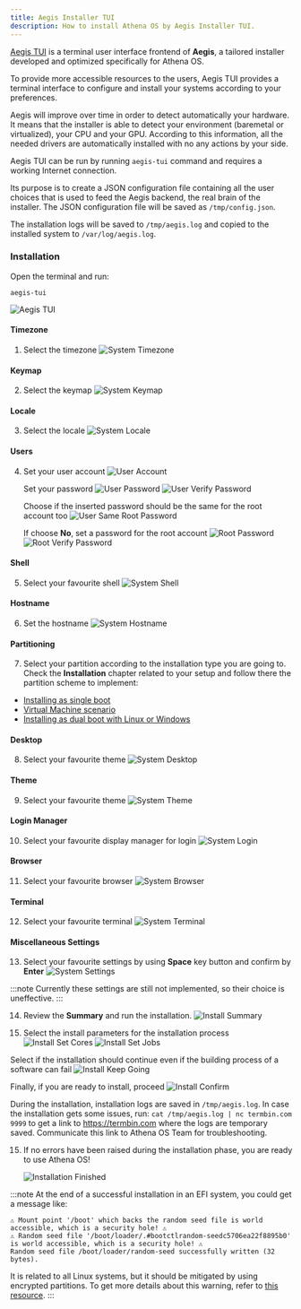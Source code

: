 ```yaml
---
title: Aegis Installer TUI
description: How to install Athena OS by Aegis Installer TUI.
---
```


[Aegis TUI](https://github.com/Athena-OS/aegis-tui) is a terminal user interface frontend of **Aegis**, a tailored installer developed and optimized specifically for Athena OS.

To provide more accessible resources to the users, Aegis TUI provides a terminal interface to configure and install your systems according to your preferences.

Aegis will improve over time in order to detect automatically your hardware. It means that the installer is able to detect your environment (baremetal or virtualized), your CPU and your GPU. According to this information, all the needed drivers are automatically installed with no any actions by your side.

Aegis TUI can be run by running `aegis-tui` command and requires a working Internet connection.

Its purpose is to create a JSON configuration file containing all the user choices that is used to feed the Aegis backend, the real brain of the installer. The JSON configuration file will be saved as `/tmp/config.json`.

The installation logs will be saved to `/tmp/aegis.log` and copied to the installed system to `/var/log/aegis.log`.

### Installation

Open the terminal and run:
```
aegis-tui
```
![Aegis TUI](@assets/images/aegis-tui.png)

#### Timezone

1. Select the timezone
   ![System Timezone](@assets/images/aegis-tui-timezone.png)

#### Keymap

2. Select the keymap
   ![System Keymap](@assets/images/aegis-tui-keymap.png)

#### Locale

3. Select the locale
   ![System Locale](@assets/images/aegis-tui-locale.png)


#### Users

4. Set your user account
   ![User Account](@assets/images/aegis-tui-username.png)

   Set your password
   ![User Password](@assets/images/aegis-tui-password.png)
   ![User Verify Password](@assets/images/aegis-tui-password-verify.png)

   Choose if the inserted password should be the same for the root account too
   ![User Same Root Password](@assets/images/aegis-tui-password-root-same.png)

   If choose **No**, set a password for the root account
   ![Root Password](@assets/images/aegis-tui-password-root.png)
   ![Root Verify Password](@assets/images/aegis-tui-password-root-verify.png)

#### Shell

5. Select your favourite shell
   ![System Shell](@assets/images/aegis-tui-shell.png)

#### Hostname

6. Set the hostname
   ![System Hostname](@assets/images/aegis-tui-hostname.png)

#### Partitioning

7. Select your partition according to the installation type you are going to. Check the **Installation** chapter related to your setup and follow there the partition scheme to implement:
* [Installing as single boot](/en/installation/install-single-boot/#partitioning)
* [Virtual Machine scenario](/en/installation/install-single-boot/#aegis-tui)
* [Installing as dual boot with Linux or Windows](/en/installation/install-dual-boot/#partitioning)

#### Desktop

8. Select your favourite theme
   ![System Desktop](@assets/images/aegis-tui-desktop.png)

#### Theme

9. Select your favourite theme
   ![System Theme](@assets/images/aegis-tui-theme.png)

#### Login Manager

10. Select your favourite display manager for login
   ![System Login](@assets/images/aegis-tui-dm.png)

#### Browser

11. Select your favourite browser
   ![System Browser](@assets/images/aegis-tui-browser.png)

#### Terminal

12. Select your favourite terminal
   ![System Terminal](@assets/images/aegis-tui-terminal.png)

#### Miscellaneous Settings

13. Select your favourite settings by using **Space** key button and confirm by **Enter**
   ![System Settings](@assets/images/aegis-tui-misc.png)

   :::note
   Currently these settings are still not implemented, so their choice is uneffective.
   :::

14. Review the **Summary** and run the installation.
   ![Install Summary](@assets/images/aegis-tui-summary.png)

15. Select the install parameters for the installation process
   ![Install Set Cores](@assets/images/aegis-tui-install-cores.png)
   ![Install Set Jobs](@assets/images/aegis-tui-install-jobs.png)

   Select if the installation should continue even if the building process of a software can fail
   ![Install Keep Going](@assets/images/aegis-tui-install-keep.png)

   Finally, if you are ready to install, proceed
   ![Install Confirm](@assets/images/aegis-tui-install-confirm.png)

   During the installation, installation logs are saved in `/tmp/aegis.log`. In case the installation gets some issues, run:
    ```
    cat /tmp/aegis.log | nc termbin.com 9999
    ```
    to get a link to https://termbin.com where the logs are temporary saved. Communicate this link to Athena OS Team for troubleshooting.

15. If no errors have been raised during the installation phase, you are ready to use Athena OS!

    ![Installation Finished](@assets/images/aegis-tui-finish.png)

   :::note
   At the end of a successful installation in an EFI system, you could get a message like:
   ```
   ⚠ Mount point '/boot' which backs the random seed file is world accessible, which is a security hole! ⚠
   ⚠ Random seed file '/boot/loader/.#bootctlrandom-seedc5706ea22f8895b0' is world accessible, which is a security hole! ⚠
   Random seed file /boot/loader/random-seed successfully written (32 bytes).
   ```
   It is related to all Linux systems, but it should be mitigated by using encrypted partitions. To get more details about this warning, refer to [this resource](https://discourse.nixos.org/t/security-warning-when-installing-nixos-23-11/37636).
   :::
<ImageComponent />